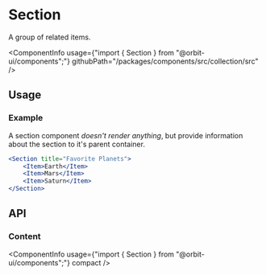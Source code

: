 
<Meta
    title="Collection/Section"
    id="section"
/>

# Section

<Tagline>A group of related items.</Tagline>

<ComponentInfo
    usage={"import { Section } from \"@orbit-ui/components\";"}
    githubPath="/packages/components/src/collection/src"
/>

## Usage

### Example

A section component *doesn't render anything*, but provide information about the section to it's parent container.

```jsx
<Section title="Favorite Planets">
    <Item>Earth</Item>
    <Item>Mars</Item>
    <Item>Saturn</Item>
</Section>
```

## API

### Content

<ComponentInfo
    usage={"import { Section } from \"@orbit-ui/components\";"}
    compact
/>

<ArgsTable of={InnerSection} sort="alpha" />
